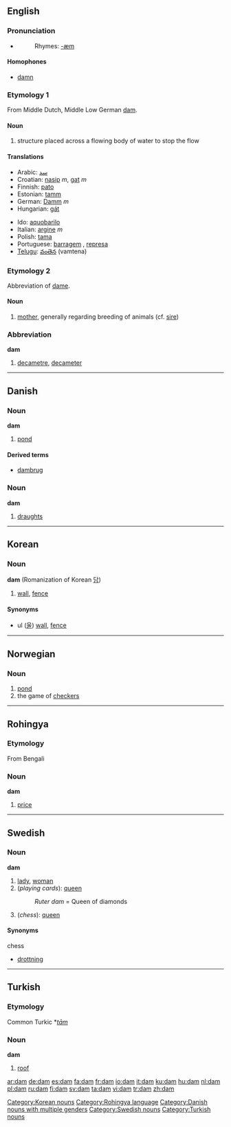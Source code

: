 ==English==

===Pronunciation===
*{{IPA|/dæm/}}
*:Rhymes: [[Rhymes:English:-æm|-æm]]

====Homophones====
*[[damn]]

===Etymology 1===
From Middle Dutch, Middle Low German [[dam]].

====Noun====
{{en-noun}}
# structure placed across a flowing body of water to stop the flow

====Translations====
{{top}}
*Arabic: [[سد]]
*Croatian: [[nasip]] ''m'', [[gat]] ''m''
*Finnish: [[pato]]
*Estonian: [[tamm]]
*German: [[Damm]] ''m''
*Hungarian: [[gát]]
{{mid}}
*Ido: [[aquobarilo]]
*Italian: [[argine]] ''m''
*Polish: [[tama#Polish|tama]] {{f}}
*Portuguese: [[barragem]] {{f}}, [[represa]] {{f}}
*[[Telugu]]: [[వంతెన]] (vamtena)
{{bottom}}

===Etymology 2===
Abbreviation of [[dame]].

====Noun====
{{en-noun}}
# [[mother]], generally regarding breeding of animals (cf. [[sire]])

===Abbreviation===
'''dam'''
# [[decametre]], [[decameter]]


----

==Danish==

===Noun===
'''dam''' {{c}}

# [[pond]]

====Derived terms====
*[[dambrug]] {{n}}

===Noun===
'''dam''' {{c}}

# [[draughts]]

----

==Korean==

===Noun===
'''dam''' (Romanization of Korean [[담]])

#[[wall]], [[fence]]

====Synonyms====
*ul ([[울]]) [[wall]], [[fence]]

[[Category:Korean nouns]]

----

==Norwegian==

===Noun===
{{no-noun-m1|damm}}
#[[pond]]
#the game of [[checkers]]

----

==Rohingya==
===Etymology===
From Bengali
===Noun===
'''dam'''

# [[price]]

[[Category:Rohingya language]]

----

==Swedish==

===Noun===
{{sv-noun-reg-r-c|2=dame}}
'''dam''' {{c}}


#[[lady]], [[woman]]
#(''playing cards''): [[queen]]
#:''Ruter dam'' = Queen of diamonds
#(''chess''): [[queen]]

====Synonyms====
;chess
*[[drottning]]

----

==Turkish==
===Etymology===
Common Turkic *''[[tām]]''
===Noun===
'''dam'''

#[[roof]]

[[Category:Danish nouns with multiple genders]]
[[Category:Swedish nouns]]
[[Category:Turkish nouns]]

[[ar:dam]]
[[de:dam]]
[[es:dam]]
[[fa:dam]]
[[fr:dam]]
[[io:dam]]
[[it:dam]]
[[ku:dam]]
[[hu:dam]]
[[nl:dam]]
[[pl:dam]]
[[ru:dam]]
[[fi:dam]]
[[sv:dam]]
[[ta:dam]]
[[vi:dam]]
[[tr:dam]]
[[zh:dam]]